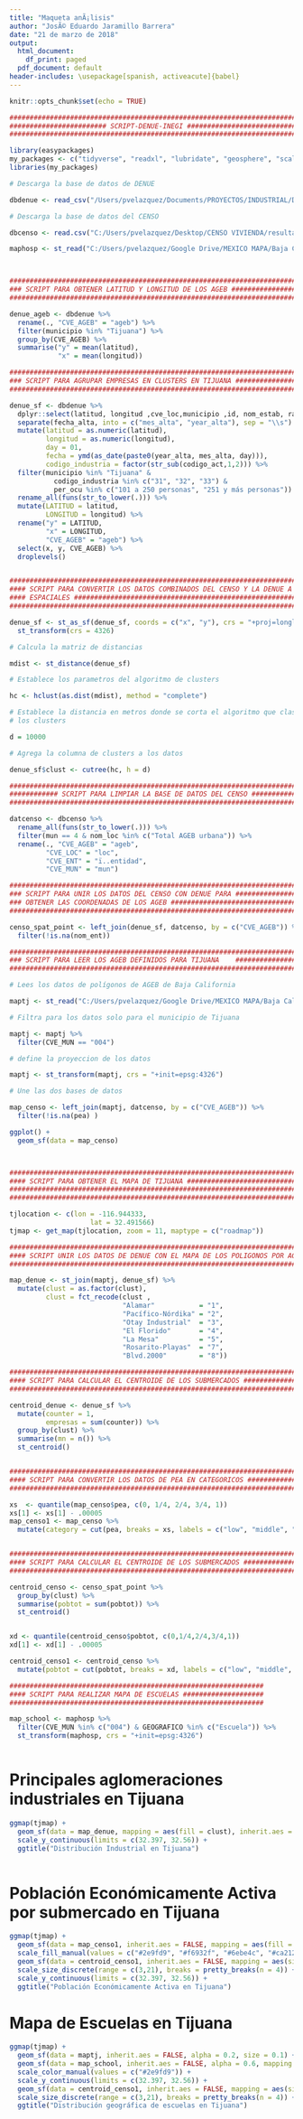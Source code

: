 ```yaml
---
title: "Maqueta anÃ¡lisis"
author: "JosÃ© Eduardo Jaramillo Barrera"
date: "21 de marzo de 2018"
output:
  html_document:
    df_print: paged
  pdf_document: default
header-includes: \usepackage[spanish, activeacute]{babel}
---
```


```r
knitr::opts_chunk$set(echo = TRUE)

##########################################################################
######################## SCRIPT-DENUE-INEGI ##############################
##########################################################################

library(easypackages)
my_packages <- c("tidyverse", "readxl", "lubridate", "geosphere", "scales", "sf", "ggmap")
libraries(my_packages)

# Descarga la base de datos de DENUE

dbdenue <- read_csv("/Users/pvelazquez/Documents/PROYECTOS/INDUSTRIAL/DATOS/02_0317/denue_02_csv/conjunto_de_datos/denue_inegi_02_.csv")

# Descarga la base de datos del CENSO

dbcenso <- read.csv("C:/Users/pvelazquez/Desktop/CENSO VIVIENDA/resultados_ageb_urbana_02_cpv2010/conjunto_de_datos/resultados_ageb_urbana_02_cpv2010.csv", na.strings = c("*"))

maphosp <- st_read("C:/Users/pvelazquez/Google Drive/MEXICO MAPA/Baja California/conjunto de datos/02sip.shp")



#########################################################################
### SCRIPT PARA OBTENER LATITUD Y LONGITUD DE LOS AGEB #################
#########################################################################

denue_ageb <- dbdenue %>%
  rename(., "CVE_AGEB" = "ageb") %>%
  filter(municipio %in% "Tijuana") %>%
  group_by(CVE_AGEB) %>%
  summarise("y" = mean(latitud),
            "x" = mean(longitud))

#########################################################################
### SCRIPT PARA AGRUPAR EMPRESAS EN CLUSTERS EN TIJUANA #################
#########################################################################

denue_sf <- dbdenue %>%
  dplyr::select(latitud, longitud ,cve_loc,municipio ,id, nom_estab, raz_social, codigo_act, nombre_act, per_ocu, tipo_vial, tipo_asent, nomb_asent, tipoCenCom, nom_CenCom, localidad, ageb, manzana, fecha_alta)  %>%
  separate(fecha_alta, into = c("mes_alta", "year_alta"), sep = "\\s") %>%
  mutate(latitud = as.numeric(latitud),
         longitud = as.numeric(longitud),
         day = 01,
         fecha = ymd(as_date(paste0(year_alta, mes_alta, day))),
         codigo_industria = factor(str_sub(codigo_act,1,2))) %>%
  filter(municipio %in% "Tijuana" & 
           codigo_industria %in% c("31", "32", "33") &
           per_ocu %in% c("101 a 250 personas", "251 y más personas")) %>%
  rename_all(funs(str_to_lower(.))) %>%
  mutate(LATITUD = latitud,
         LONGITUD = longitud) %>%
  rename("y" = LATITUD,
         "x" = LONGITUD,
         "CVE_AGEB" = "ageb") %>%
  select(x, y, CVE_AGEB) %>%
  droplevels()


##########################################################################
#### SCRIPT PARA CONVERTIR LOS DATOS COMBINADOS DEL CENSO Y LA DENUE A ###
#### ESPACIALES ##########################################################
##########################################################################

denue_sf <- st_as_sf(denue_sf, coords = c("x", "y"), crs = "+proj=longlat +ellps=WGS84 +datum=WGS84") %>%
  st_transform(crs = 4326)

# Calcula la matriz de distancias

mdist <- st_distance(denue_sf)

# Establece los parametros del algoritmo de clusters

hc <- hclust(as.dist(mdist), method = "complete")

# Establece la distancia en metros donde se corta el algoritmo que clasifica
# los clusters

d = 10000

# Agrega la columna de clusters a los datos

denue_sf$clust <- cutree(hc, h = d)

##########################################################################
############ SCRIPT PARA LIMPIAR LA BASE DE DATOS DEL CENSO ##############
##########################################################################

datcenso <- dbcenso %>%
  rename_all(funs(str_to_lower(.))) %>%
  filter(mun == 4 & nom_loc %in% c("Total AGEB urbana")) %>%
  rename(., "CVE_AGEB" = "ageb",
         "CVE_LOC" = "loc",
         "CVE_ENT" = "ï..entidad",
         "CVE_MUN" = "mun")

#########################################################################
### SCRIPT PARA UNIR LOS DATOS DEL CENSO CON DENUE PARA #################
### OBTENER LAS COORDENADAS DE LOS AGEB #################################
#########################################################################

censo_spat_point <- left_join(denue_sf, datcenso, by = c("CVE_AGEB")) %>%
  filter(!is.na(nom_ent))

##########################################################################
### SCRIPT PARA LEER LOS AGEB DEFINIDOS PARA TIJUANA    ##################
##########################################################################

# Lees los datos de polígonos de AGEB de Baja California

maptj <- st_read("C:/Users/pvelazquez/Google Drive/MEXICO MAPA/Baja California/conjunto de datos/02a.shp")

# Filtra para los datos solo para el municipio de Tijuana

maptj <- maptj %>%
  filter(CVE_MUN == "004")

# define la proyeccion de los datos

maptj <- st_transform(maptj, crs = "+init=epsg:4326")

# Une las dos bases de datos

map_censo <- left_join(maptj, datcenso, by = c("CVE_AGEB")) %>%
  filter(!is.na(pea) )

ggplot() + 
  geom_sf(data = map_censo)



##########################################################################
#### SCRIPT PARA OBTENER EL MAPA DE TIJUANA ##############################
##########################################################################
##########################################################################

tjlocation <- c(lon = -116.944333,
                    lat = 32.491566)
tjmap <- get_map(tjlocation, zoom = 11, maptype = c("roadmap"))

##########################################################################
#### SCRIPT UNIR LOS DATOS DE DENUE CON EL MAPA DE LOS POLIGONOS POR AGEB #
###########################################################################

map_denue <- st_join(maptj, denue_sf) %>%
  mutate(clust = as.factor(clust),
         clust = fct_recode(clust ,
                            "Alamar"           = "1",
                            "Pacífico-Nórdika" = "2",
                            "Otay Industrial"  = "3",
                            "El Florido"       = "4",
                            "La Mesa"          = "5", 
                            "Rosarito-Playas"  = "7",
                            "Blvd.2000"        = "8"))

##############################################################################
#### SCRIPT PARA CALCULAR EL CENTROIDE DE LOS SUBMERCADOS ####################
##############################################################################

centroid_denue <- denue_sf %>%
  mutate(counter = 1,
         empresas = sum(counter)) %>%
  group_by(clust) %>%
  summarise(mn = n()) %>%
  st_centroid()


##############################################################################
#### SCRIPT PARA CONVERTIR LOS DATOS DE PEA EN CATEGORICOS ###################
##############################################################################

xs  <- quantile(map_censo$pea, c(0, 1/4, 2/4, 3/4, 1))
xs[1] <- xs[1] - .00005
map_censo1 <- map_censo %>%
  mutate(category = cut(pea, breaks = xs, labels = c("low", "middle", "above middle", "high")))


##############################################################################
#### SCRIPT PARA CALCULAR EL CENTROIDE DE LOS SUBMERCADOS ####################
##############################################################################

centroid_censo <- censo_spat_point %>%
  group_by(clust) %>%
  summarise(pobtot = sum(pobtot)) %>%
  st_centroid()


xd <- quantile(centroid_censo$pobtot, c(0,1/4,2/4,3/4,1))
xd[1] <- xd[1] - .00005

centroid_censo1 <- centroid_censo %>%
  mutate(pobtot = cut(pobtot, breaks = xd, labels = c("low", "middle", "above middle", "high")))

###############################################################
#### SCRIPT PARA REALIZAR MAPA DE ESCUELAS ####################
###############################################################

map_school <- maphosp %>%
  filter(CVE_MUN %in% c("004") & GEOGRAFICO %in% c("Escuela")) %>%
  st_transform(maphosp, crs = "+init=epsg:4326")



```


# Principales aglomeraciones industriales en Tijuana


```r

ggmap(tjmap) +
  geom_sf(data = map_denue, mapping = aes(fill = clust), inherit.aes = FALSE, alpha = 0.6, size = 0.1)+ 
  scale_y_continuous(limits = c(32.397, 32.56)) +
  ggtitle("Distribución Industrial en Tijuana")
  
```


# Población Económicamente Activa por submercado en Tijuana


```r

ggmap(tjmap) + 
  geom_sf(data = map_censo1, inherit.aes = FALSE, mapping = aes(fill = category), size = 0.1) + 
  scale_fill_manual(values = c("#2e9fd9", "#f6932f", "#6ebe4c", "#ca2128")) + 
  geom_sf(data = centroid_censo1, inherit.aes = FALSE, mapping = aes(size = pobtot), alpha = 0.6) +
  scale_size_discrete(range = c(3,21), breaks = pretty_breaks(n = 4)) + 
  scale_y_continuous(limits = c(32.397, 32.56)) +
  ggtitle("Población Económicamente Activa en Tijuana")


```




# Mapa de Escuelas en Tijuana

```r


ggmap(tjmap) + 
  geom_sf(data = maptj, inherit.aes = FALSE, alpha = 0.2, size = 0.1) +
  geom_sf(data = map_school, inherit.aes = FALSE, alpha = 0.6, mapping = aes(colour = GEOGRAFICO), size = 0.5) + 
  scale_color_manual(values = c("#2e9fd9")) + 
  scale_y_continuous(limits = c(32.397, 32.56)) + 
  geom_sf(data = centroid_censo1, inherit.aes = FALSE, mapping = aes(size = pobtot), alpha = 0.6)  +
  scale_size_discrete(range = c(3,21), breaks = pretty_breaks(n = 4)) + 
  ggtitle("Distribución geográfica de escuelas en Tijuana")
  

```








